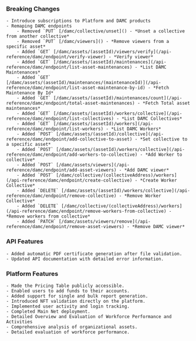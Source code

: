 <Accordion title="August 2024">

  ### Breaking Changes
    - Introduce subscriptions to Platform and DAMC products
    - Remaping DAMC endpoints
        - Removed `PUT` [/damc/collective/unset]() - *Unset a collective from another collective*
        - Removed `PUT` [/damc/viewers]() - *Remove viewers from a specific asset*
        - Added `GET` [/damc/assets/(assetId)/viewers/verify](/api-reference/damc/endpoint/verify-viewer) - *Verify viewer*
        - Added `GET` [/damc/assets/(assetId)/maintenances](/api-reference/damc/endpoint/list-asset-maintenances) - *List DAMC Maintenances*
        - Added `GET` [/damc/assets/(assetId)/maintenances/(maintenanceId)](/api-reference/damc/endpoint/list-asset-maintenance-by-id) - *Fetch Maintenance By Id*
        - Added `GET` [/damc/assets/(assetId)/maintenances/count](/api-reference/damc/endpoint/total-asset-maintenances) - *Fetch Total asset maintenances*
        - Added `GET` [/damc/assets/(assetId)/workers/collective](/api-reference/damc/endpoint/list-collectives) - *List DAMC Collectives*
        - Added `GET` [/damc/assets/(assetId)/workers](/api-reference/damc/endpoint/list-workers) - *List DAMC Workers*
        - Added `POST` [/damc/assets/(assetId)/collective](/api-reference/damc/endpoint/add-collective-to-asset) - *Set collective to a specific asset*
        - Added `POST` [/damc/assets/(assetId)/workers/collective](/api-reference/damc/endpoint/add-workers-to-collective) - *Add Worker to collective*
        - Added `POST` [/damc/assets/viewers](/api-reference/damc/endpoint/add-asset-viewers) - *Add DAMC viewer*
        - Added `POST` [/damc/collective/(collectiveAddress)/workers](/api-reference/damc/endpoint/create-collective) - *Create Worker Collective*
        - Added `DELETE` [/damc/assets/(assetId)/workers/collective](/api-reference/damc/endpoint/remove-collective) - *Remove Worker Collective*
        - Added `DELETE` [/damc/collective/(collectiveAddress)/workers](/api-reference/damc/endpoint/remove-workers-from-collective) - *Remove workers from collective*
        - Added `PATCH` [/damc/assets/viewers/remove](/api-reference/damc/endpoint/remove-asset-viewers) - *Remove DAMC viewer*
        
  ### API Features
    - Added automatic PDF certificate generation after file validation.
    - Updated API documentation with detailed error information.
  ### Platform Features
    - Made the Pricing Table publicly accessible.
    - Enabled users to add funds to their accounts.
    - Added support for single and bulk report generation.
    - Introduced NFT validation directly on the platform.
    - Implemented user activity and login tracking.
    - Completed Main Net deployment.
    - Detailed Overview and Evaluation of Workforce Performance and Activities
    - Comprehensive analysis of organizational assets.
    - Detailed evaluation of workforce performance.

</Accordion>
